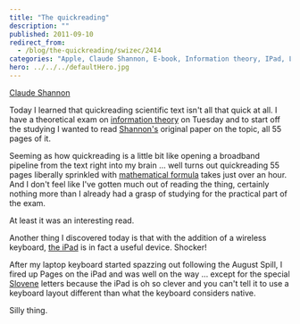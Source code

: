 ```yaml
---
title: "The quickreading"
description: ""
published: 2011-09-10
redirect_from:
  - /blog/the-quickreading/swizec/2414
categories: "Apple, Claude Shannon, E-book, Information theory, IPad, Learning, Personal"
hero: ../../../defaultHero.jpg
---
```


[Claude Shannon](https://swizec.com/wp-content/uploads/2011/09/5057005056_6c46df1beb_m.jpg)

Today I learned that quickreading scientific text isn't all that quick at all. I have a theoretical exam on [information theory](http://en.wikipedia.org/wiki/Information_theory) on Tuesday and to start off the studying I wanted to read [Shannon's](http://en.wikipedia.org/wiki/Claude_Shannon) original paper on the topic, all 55 pages of it.

Seeming as how quickreading is a little bit like opening a broadband pipeline from the text right into my brain ... well turns out quickreading 55 pages liberally sprinkled with [mathematical formula](http://en.wikipedia.org/wiki/Formula) takes just over an hour. And I don't feel like I've gotten much out of reading the thing, certainly nothing more than I already had a grasp of studying for the practical part of the exam.

At least it was an interesting read.

Another thing I discovered today is that with the addition of a wireless keyboard, [the iPad](http://en.wikipedia.org/wiki/IPad) is in fact a useful device. Shocker!

After my laptop keyboard started spazzing out following the August Spill, I fired up Pages on the iPad and was well on the way ... except for the special [Slovene](http://en.wikipedia.org/wiki/Slovene_language) letters because the iPad is oh so clever and you can't tell it to use a keyboard layout different than what the keyboard considers native.

Silly thing.

